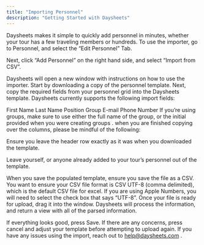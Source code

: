 ```yaml
---
title: "Importing Personnel"
description: "Getting Started with Daysheets"
---
```


Daysheets makes it simple to quickly add personnel in minutes, whether your tour has a few traveling members or hundreds. To use the importer, go to Personnel, and select the “Edit Personnel” Tab.

Next, click “Add Personnel” on the right hand side, and select “Import from CSV”.

Daysheets will open a new window with instructions on how to use the importer. Start by downloading a copy of the personnel template. Next, copy the required fields from your personnel grid into the Daysheets template. Daysheets currently supports the following import fields:

First Name
Last Name
Position
Group
E-mail
Phone Number
If you’re using groups, make sure to use either the full name of the group, or the initial provided when you were creating groups . when you are finished copying over the columns, please be mindful of the following:

Ensure you leave the header row exactly as it was when you downloaded the template.

Leave yourself, or anyone already added to your tour’s personnel out of the template.

When you save the populated template, ensure you save the file as a CSV.
You want to ensure your CSV file format is CSV UTF-8 (comma delimited), which is the default CSV file for excel. If you are using Apple Numbers, you will need to select the check box that says “UTF-8”.
Once your file is ready for upload, drag it into the window. Daysheets will process the information, and return a view with all of the parsed information.

If everything looks good, press Save. If there are any concerns, press cancel and adjust your template before attempting to upload again. If you have any issues using the import, reach out to help@daysheets.com .
